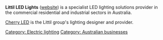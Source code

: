 '''Littil LED Lights''' ([http://www.littil.com.au website]) is a specialist LED lighting solutions provider in the commercial residential and industrial sectors in Australia. 

[http://cherryled.com.au Cherry LED] is the Littil group's lighting designer and provider. 


[[Category: Electric lighting]]
[[Category: Australian businesses]]
